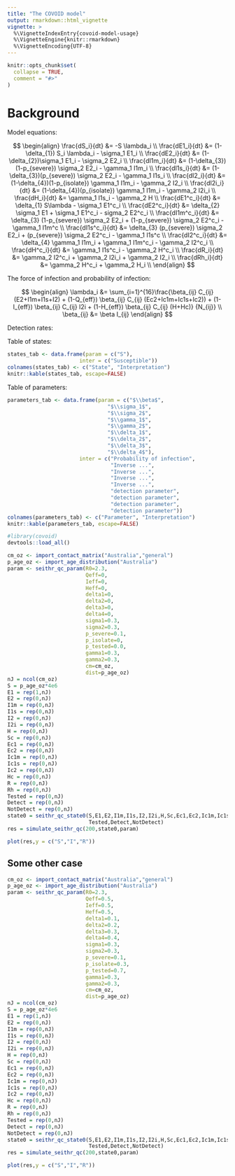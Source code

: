 ```yaml
---
title: "The COVOID model"
output: rmarkdown::html_vignette
vignette: >
  %\VignetteIndexEntry{covoid-model-usage}
  %\VignetteEngine{knitr::rmarkdown}
  %\VignetteEncoding{UTF-8}
---
```


```r
knitr::opts_chunk$set(
  collapse = TRUE,
  comment = "#>"
)
```

# Background

Model equations: 

$$
\begin{align}
\frac{dS_i}{dt}   &= -S \lambda_i \\
\frac{dE1_i}{dt}  &= (1-\delta_{1}) S_i \lambda_i - \sigma_1 E1_i \\
\frac{dE2_i}{dt}  &= (1-\delta_{2})\sigma_1 E1_i - \sigma_2 E2_i \\
\frac{dI1m_i}{dt} &= (1-\delta_{3})(1-p_{severe}) \sigma_2 E2_i - \gamma_1 I1m_i \\
\frac{dI1s_i}{dt} &= (1-\delta_{3})(p_{severe}) \sigma_2 E2_i - \gamma_1 I1s_i \\
\frac{dI2_i}{dt}  &= (1-\delta_{4})(1-p_{isolate}) \gamma_1 I1m_i - \gamma_2 I2_i \\
\frac{dI2i_i}{dt} &= (1-\delta_{4})(p_{isolate}) \gamma_1 I1m_i - \gamma_2 I2i_i \\
\frac{dH_i}{dt}   &= \gamma_1 I1s_i - \gamma_2 H \\
\frac{dE1^c_i}{dt} &= \delta_{1} S\lambda - \sigma_1 E1^c_i \\
\frac{dE2^c_i}{dt} &= \delta_{2} \sigma_1 E1 + \sigma_1 E1^c_i - sigma_2 E2^c_i \\
\frac{dI1m^c_i}{dt} &= \delta_{3} (1-p_{severe}) \sigma_2 E2_i + (1-p_{severe}) \sigma_2 E2^c_i - \gamma_1 I1m^c \\
\frac{dI1s^c_i}{dt} &= \delta_{3} (p_{severe}) \sigma_2 E2_i + (p_{severe}) \sigma_2 E2^c_i - \gamma_1 I1s^c \\
\frac{dI2^c_i}{dt} &= \delta_{4} \gamma_1 I1m_i + \gamma_1 I1m^c_i - \gamma_2 I2^c_i \\
\frac{dH^c_i}{dt}  &= \gamma_1 I1s^c_i - \gamma_2 H^c_i \\
\frac{dR_i}{dt}   &= \gamma_2 I2^c_i + \gamma_2 I2i_i + \gamma_2 I2_i \\
\frac{dRh_i}{dt}  &= \gamma_2 H^c_i + \gamma_2 H_i \\
\end{align}
$$

The force of infection and probability of infection: 

$$
\begin{align}
\lambda_i &= \sum_{i=1}^{16}\frac{\beta_{ij} C_{ij} (E2+I1m+I1s+I2) +
    (1-Q_{eff}) \beta_{ij}  C_{ij} (Ec2+Ic1m+Ic1s+Ic2)) +
    (1-I_{eff}) \beta_{ij}  C_{ij} I2i +
    (1-H_{eff}) \beta_{ij}  C_{ij} (H+Hc)} {N_{ij}} \\
\beta_{ij} &= \beta I_{ij}
\end{align}
$$

Detection rates:



Table of states:

```r
states_tab <- data.frame(param = c("S"), 
                       inter = c("Susceptible"))
colnames(states_tab) <- c("State", "Interpretation")
knitr::kable(states_tab, escape=FALSE)
```


Table of parameters:

```r
parameters_tab <- data.frame(param = c("$\\beta$", 
                                "$\\sigma_1$",
                                "$\\sigma_2$",
                                "$\\gamma_1$",
                                "$\\gamma_2$",
                                "$\\delta_1$",
                                "$\\delta_2$",
                                "$\\delta_3$",
                                "$\\delta_4$"), 
                       inter = c("Probability of infection",
                                 "Inverse ...",
                                 "Inverse ...",
                                 "Inverse ...",
                                 "Inverse ...",
                                 "detection parameter",
                                 "detection parameter",
                                 "detection parameter",
                                 "detection parameter"))
colnames(parameters_tab) <- c("Parameter", "Interpretation")
knitr::kable(parameters_tab, escape=FALSE)
```


```r
#library(covoid)
devtools::load_all()
```

```r
cm_oz <- import_contact_matrix("Australia","general")
p_age_oz <- import_age_distribution("Australia")
param <- seithr_qc_param(R0=2.3,
                         Qeff=0,
                         Ieff=0,
                         Heff=0,
                         delta1=0,
                         delta2=0,
                         delta3=0,
                         delta4=0,
                         sigma1=0.3,
                         sigma2=0.3,
                         p_severe=0.1,
                         p_isolate=0,
                         p_tested=0.0,
                         gamma1=0.3,
                         gamma2=0.3,
                         cm=cm_oz,
                         dist=p_age_oz)
nJ = ncol(cm_oz)
S = p_age_oz*4e6
E1 = rep(1,nJ)
E2 = rep(0,nJ)
I1m = rep(0,nJ)
I1s = rep(0,nJ)
I2 = rep(0,nJ)
I2i = rep(0,nJ)
H = rep(0,nJ)
Sc = rep(0,nJ)
Ec1 = rep(0,nJ)
Ec2 = rep(0,nJ)
Ic1m = rep(0,nJ)
Ic1s = rep(0,nJ)
Ic2 = rep(0,nJ)
Hc = rep(0,nJ)
R = rep(0,nJ)
Rh = rep(0,nJ)
Tested = rep(0,nJ)
Detect = rep(0,nJ)
NotDetect = rep(0,nJ)
state0 = seithr_qc_state0(S,E1,E2,I1m,I1s,I2,I2i,H,Sc,Ec1,Ec2,Ic1m,Ic1s,Ic2,Hc,R,Rh,
                          Tested,Detect,NotDetect)
res = simulate_seithr_qc(200,state0,param)
```

```r
plot(res,y = c("S","I","R"))
```

## Some other case

```r
cm_oz <- import_contact_matrix("Australia","general")
p_age_oz <- import_age_distribution("Australia")
param <- seithr_qc_param(R0=2.3,
                         Qeff=0.5,
                         Ieff=0.5,
                         Heff=0.5,
                         delta1=0.1,
                         delta2=0.2,
                         delta3=0.3,
                         delta4=0.4,
                         sigma1=0.3,
                         sigma2=0.3,
                         p_severe=0.1,
                         p_isolate=0.3,
                         p_tested=0.7,
                         gamma1=0.3,
                         gamma2=0.3,
                         cm=cm_oz,
                         dist=p_age_oz)
nJ = ncol(cm_oz)
S = p_age_oz*4e6
E1 = rep(1,nJ)
E2 = rep(0,nJ)
I1m = rep(0,nJ)
I1s = rep(0,nJ)
I2 = rep(0,nJ)
I2i = rep(0,nJ)
H = rep(0,nJ)
Sc = rep(0,nJ)
Ec1 = rep(0,nJ)
Ec2 = rep(0,nJ)
Ic1m = rep(0,nJ)
Ic1s = rep(0,nJ)
Ic2 = rep(0,nJ)
Hc = rep(0,nJ)
R = rep(0,nJ)
Rh = rep(0,nJ)
Tested = rep(0,nJ)
Detect = rep(0,nJ)
NotDetect = rep(0,nJ)
state0 = seithr_qc_state0(S,E1,E2,I1m,I1s,I2,I2i,H,Sc,Ec1,Ec2,Ic1m,Ic1s,Ic2,Hc,R,Rh,
                          Tested,Detect,NotDetect)
res = simulate_seithr_qc(200,state0,param)
```

```r
plot(res,y = c("S","I","R"))
```
